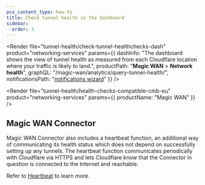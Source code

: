 ```yaml
---
pcx_content_type: how-to
title: Check tunnel health in the dashboard
sidebar:
  order: 3
---
```



<Render
	file="tunnel-health/check-tunnel-healthchecks-dash"
	product="networking-services"
	params={{
		dashInfo: "The dashboard shows the view of tunnel health as measured from each Cloudflare location where your traffic is likely to land.",
		productPath: "**Magic WAN** > **Network health**",
		graphQL: "/magic-wan/analytics/query-tunnel-health/",
		notificationsPath: "[notifications wizard](/magic-wan/configuration/common-settings/configure-magic-tunnel-health-alerts/)"
	}}
/>

<Render
	file="tunnel-health/health-checks-compatible-cmb-eu"
	product="networking-services"
	params={{
		productName: "Magic WAN"
	}}
/>

## Magic WAN Connector

Magic WAN Connector also includes a heartbeat function, an additional way of communicating its health status which does not depend on successfully setting up any tunnels. The heartbeat function communicates periodically with Cloudflare via HTTPS and lets Cloudflare know that the Connector in question is connected to the Internet and reachable.

Refer to [Heartbeat](/magic-wan/configuration/connector/maintenance/heartbeat/) to learn more.
